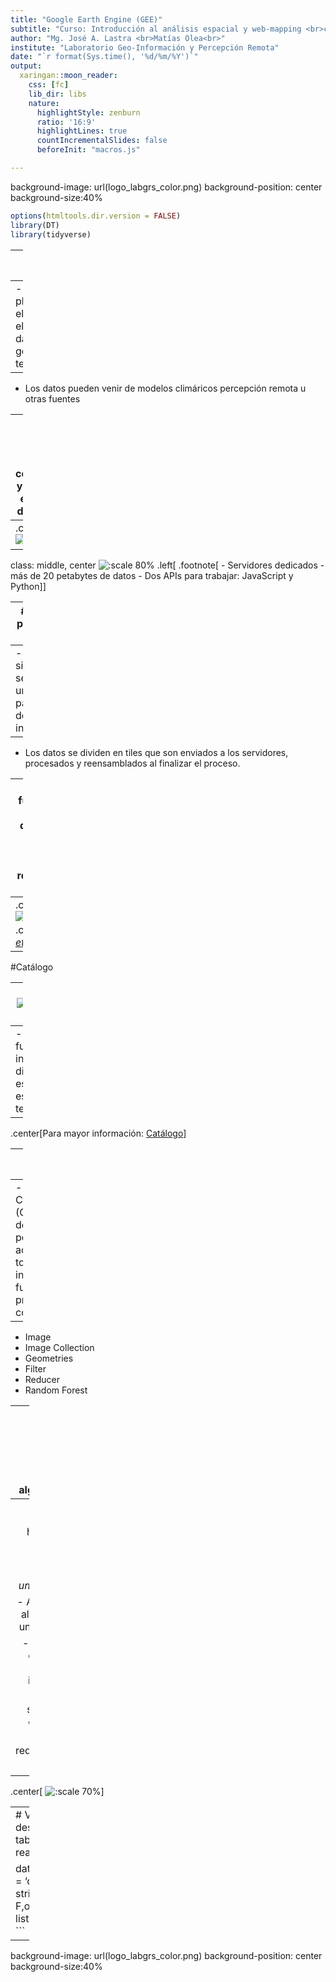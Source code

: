 ```yaml
---
title: "Google Earth Engine (GEE)"
subtitle: "Curso: Introducción al análisis espacial y web-mapping <br>con Google Earth Engine y R Shiny<br>"
author: "Mg. José A. Lastra <br>Matías Olea<br>"
institute: "Laboratorio Geo-Información y Percepción Remota"
date: "`r format(Sys.time(), '%d/%m/%Y')`"
output:
  xaringan::moon_reader:
    css: [fc]
    lib_dir: libs
    nature:
      highlightStyle: zenburn
      ratio: '16:9'
      highlightLines: true
      countIncrementalSlides: false
      beforeInit: "macros.js"

---
```

background-image: url(logo_labgrs_color.png)
background-position: center
background-size:40%

```r
options(htmltools.dir.version = FALSE)
library(DT)
library(tidyverse)
```


---
# ¿Qué es GEE?

--
- Es una plataforma en el cloud para el análisis de datos geoespaciales terrestres

--
- Los datos pueden venir de modelos climáricos percepción remota u otras fuentes

--
- La idea general es facilitar el análisis computacional y colaborar en el desarrolllo de resultados.

--
.center[
![:scale 90%](image1.png)]

---
class: middle, center
![:scale 80%](image2.png)
.left[
.footnote[
- Servidores dedicados
- más de 20 petabytes de datos
- Dos APIs para trabajar: JavaScript y Python
]
]

---
#¿Cómo se procesan los datos?

--
- De manera simple, lo que se realiza es una paralelización de la información.

--
- Los datos se dividen en tiles que son enviados a los servidores, procesados y reensamblados al finalizar el proceso.

--
- No es funcional para procesos dependientes del entorno (ejemplo: análisis de redes, drenaje, etc.)

--
.center[![:scale 70%](paralel2.png)
]
.center[[Gorelick *et al.*, 2017](https://www.sciencedirect.com/science/article/pii/S0034425717302900#f0010)]

---
#Catálogo

--
.center[![:scale 95%](image3.png)]

--
- Diversas fuentes de información a diferentes escalas espaciales y temporales.

--
.center[Para mayor información: [Catálogo](https://developers.google.com/earth-engine/datasets)]

---
# En este curso

--
- Usaremos el Code Editor (GUI), desde donde podremos acceder a toda la información y funciones de procesamiento como:

--
  + Image
  + Image Collection
  + Geometries
  + Filter
  + Reducer
  + Random Forest


--
- Para estar al corriente de las nuevos datos y algoritmos:

  + [Medium](https://medium.com/google-earth)
  + [Remote Sensing](https://www.mdpi.com/journal/remotesensing/special_issues/GEE)
  
---
# ¿Qué podemos hacer con GEE?

.left[
- Obtener *una* imagen

- Aplicar un algoritmo a 
una imagen

- Usar una colección de 
imágenes

- Map sobre una colección

- Aplicar reducciones

- Etc...
] 

--
.center[
![:scale 70%](image4.png)
]

---
# Ventajas y desventajas
```r
tabla <- read_csv('tabla.csv')

datatable(tabla,class = 'cell-border stripe',rownames = F,options = list(pageLength=5))
```

---
background-image: url(logo_labgrs_color.png)
background-position: center
background-size:40%

